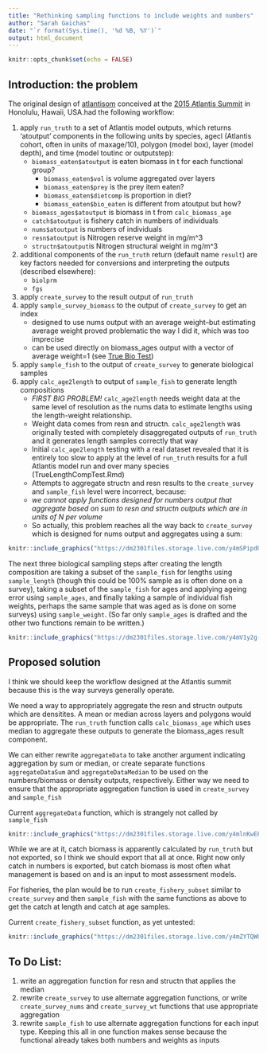 ```yaml
---
title: "Rethinking sampling functions to include weights and numbers"
author: "Sarah Gaichas"
date: "`r format(Sys.time(), '%d %B, %Y')`"
output: html_document
---
```


```r
knitr::opts_chunk$set(echo = FALSE)
```

## Introduction: the problem

The original design of [atlantisom](https://github.com/r4atlantis/atlantisom) conceived at the [2015 Atlantis Summit](https://research.csiro.au/atlantis/atlantis-summit/) in Honolulu, Hawaii, USA.had the following workflow:

1. apply `run_truth` to a set of Atlantis model outputs, which returns 'atoutput' components in the following units by species, agecl (Atlantis cohort, often in units of maxage/10), polygon (model box), layer (model depth), and time (model toutinc or outputstep):
    + `biomass_eaten$atoutput` is eaten biomass in t for each functional group?
        + `biomass_eaten$vol` is volume aggregated over layers
        + `biomass_eaten$prey` is the prey item eaten?
        + `biomass_eaten$dietcomp` is proportion in diet?
        + `biomass_eaten$bio_eaten` is different from atoutput but how?
    + `biomass_ages$atoutput` is  biomass in t from `calc_biomass_age`
    + `catch$atoutput` is fishery catch in numbers of individuals
    + `nums$atoutput` is numbers of individuals
    + `resn$atoutput` is Nitrogen reserve weight in mg/m^3
    + `structn$atoutput`is Nitrogen structural weight in mg/m^3
2. additional components of the `run_truth` return (default name `result`) are key factors needed for conversions and interpreting the outputs (described elsewhere):
    + `biolprm`
    + `fgs`
3. apply `create_survey` to the result output of `run_truth`
4. apply `sample_survey_biomass` to the output of `create_survey` to get an index
    + designed to use nums output with an average weight--but estimating average weight proved problematic the way I did it, which was too imprecise
    + can be used directly on biomass_ages output with a vector of average weight=1 (see [True Bio Test](https://sgaichas.github.io/poseidon-dev/TrueBioTest.html))
5. apply `sample_fish` to the output of `create_survey` to generate biological samples
6. apply `calc_age2length` to output of `sample_fish` to generate length compositions
    + *FIRST BIG PROBLEM!* `calc_age2length` needs weight data at the same level of resolution as the nums data to estimate lengths using the length-weight relationship. 
    + Weight data comes from resn and structn. `calc_age2length` was originally tested with completely disaggregated outputs of `run_truth` and it generates length samples correctly that way
    + Initial `calc_age2length` testing with a real dataset revealed that it is entirely too slow to apply at the level of `run_truth` results for a full Atlantis model run and over many species (TrueLengthCompTest.Rmd)
    + Attempts to aggregate structn and resn results to the `create_survey` and `sample_fish` level were incorrect, because:
    + *we cannot apply functions designed for numbers output that aggregate based on sum to resn and structn outputs which are in units of N per volume*
    + So actually, this problem reaches all the way back to `create_survey` which is designed for nums output and aggregates using a sum:
    
```r

knitr::include_graphics("https://dm2301files.storage.live.com/y4mSPipdQ7jyZNNfmpslxt7sCy7DqcQ0wMM40iLU1LLwfprFtKrjNJtHdibguUzNb9qY2vqluaHtpnKsUqkJ_wk3PpGCBtZmLGMdDSF1TVPsjeRWwtGjx8AIdNDiw9xvGmXf4aMnjXJ9DK9QW63JRZusH2uKgO1Mjd-8AEY554sLUG9xC9NFGaktffG2Ep5y8sz09stoHEM2pqG1I_oNtHGbg/CreateSurvey.png?psid=1&width=960&height=720")

```

    
The next three biological sampling steps after creating the length composition are taking a subset of the `sample_fish` for lengths using `sample_length` (though this could be 100% sample as is often done on a survey), taking a subset of the `sample_fish` for ages and applying ageing error using `sample_ages`, and finally taking a sample of individual fish weights, perhaps the same sample that was aged as is done on some surveys) using `sample_weight`. (So far only `sample_ages` is drafted and the other two functions remain to be written.)

```r

knitr::include_graphics("https://dm2301files.storage.live.com/y4mV1y2g-JoSJFProk32x9SjWofLHwF_WtQc4Ipz8M2ZLc7hypg4yTYAgvB0IjwVLfjVw4fCNFP9l6lbWQIFI8NtzaIHjxgGEmptz9I9cB5jA5VUCJ_gJmSYSfI8_au29U_nuP5-zw-qkBBINifEo8RlJSvOEol5qu5IfI4BLk5YjjxTomMcbDVtOUBIJQHMEZjRUnlPhy7lV4x5ckvz5WfWA/SamplingWorkflow.png?psid=1&width=960&height=720")

```

## Proposed solution

I think we should keep the workflow designed at the Atlantis summit because this is the way surveys generally operate.

We need a way to appropriately aggregate the resn and structn outputs which are densitites. A mean or median across layers and polygons would be appropriate. The `run_truth` function calls `calc_biomass_age` which uses median to aggregate these outputs to generate the biomass_ages result component.

We can either rewrite `aggregateData` to take another argument indicating aggregation by sum or median, or create separate functions `aggregateDataSum` and `aggregateDataMedian` to be used on the numbers/biomass or density outputs, respectively.  Either way we need to ensure that the appropriate aggregation function is used in `create_survey` and `sample_fish`

Current `aggregateData` function, which is strangely not called by `sample_fish`

```r

knitr::include_graphics("https://dm2301files.storage.live.com/y4mlnKwEPKB-fwO50OZng5CBgAwpz_T3Wc_K8BEdyLLAt-WnSs8Qd4YJY1i4hO0Zja9F6Vx1X3WiIDB1pFlBVW9YQDfKGvczcddyoZbl_bvUmPOsdGN4eHiAgyh_rKZ_Op286QWAPURty0QsJsNOhUNzBAc8326d8cKW9QmTlsncAJDDoU5wMdJgWRoalD939BG4Pg2SbyLxBe9tLfYm1xD_g/aggregateData.png?psid=1&width=960&height=720")

```

While we are at it, catch biomass is apparently calculated by `run_truth` but not exported, so I think we should export that all at once. Right now only catch in numbers is exported, but catch biomass is most often what management is based on and is an input to most assessment models. 

For fisheries, the plan would be to run `create_fishery_subset` similar to `create_survey` and then `sample_fish` with the same functions as above to get the catch at length and catch at age samples.

Current `create_fishery_subset` function, as yet untested:

```r

knitr::include_graphics("https://dm2301files.storage.live.com/y4mZYTQWQxl_SZg2SQVNtRiv5OjAyv7ML3FqiVW2dY0SZmUlUO91Mm55pNAamQ-Kz7V_p2dH2UrEIGVttXXmiiN4L6HOBJTexTtqu43r9VH4IOdc-XPmsACvcnmzCrUIjqvr6NPJGwpds4_KxLEvlnfGJ3ZobYsxKwIUhObm6Uyq2deLPjZUuMT06YTELfTWbZBcDIR42waSKhxpUKlQXiaIw/CreateFisherySubset.png?psid=1&width=960&height=720")

```

## To Do List:

1. write an aggregation function for resn and structn that applies the median
2. rewrite `create_survey` to use alternate aggregation functions, or write `create_survey_nums` and `create_survey_wt` functions that use appropriate aggregation
3. rewrite `sample_fish` to use alternate aggregation functions for each input type. Keeping this all in one function makes sense because the functional already takes both numbers and weights as inputs
